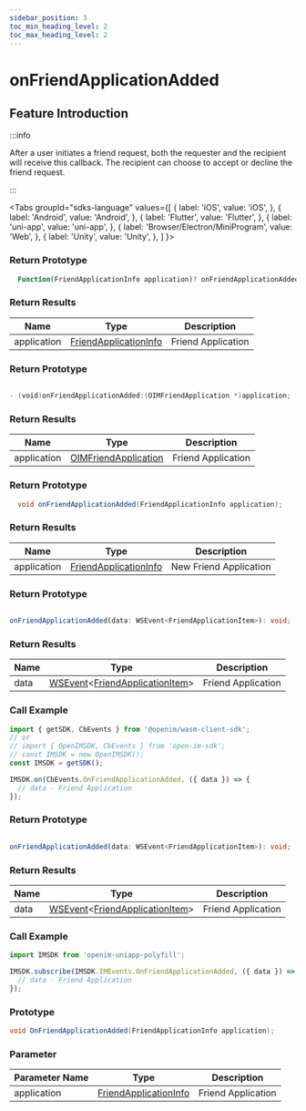 ```yaml
---
sidebar_position: 3
toc_min_heading_level: 2
toc_max_heading_level: 2
---
```


# onFriendApplicationAdded

## Feature Introduction

:::info

After a user initiates a friend request, both the requester and the recipient will receive this callback. The recipient can choose to accept or decline the friend request.

:::

<Tabs
groupId="sdks-language"
values={[
{ label: 'iOS', value: 'iOS', },
{ label: 'Android', value: 'Android', },
{ label: 'Flutter', value: 'Flutter', },
{ label: 'uni-app', value: 'uni-app', },
{ label: 'Browser/Electron/MiniProgram', value: 'Web', },
{ label: 'Unity', value: 'Unity', },
]
}>

<TabItem value="Flutter">

### Return Prototype

```dart showLineNumbers
  Function(FriendApplicationInfo application)? onFriendApplicationAdded;
```

### Return Results

| Name        | Type                                                               | Description       |
| ----------- | ------------------------------------------------------------------ | ----------------- |
| application | [FriendApplicationInfo](/class/relation/friendApplication.mdx) | Friend Application |

</TabItem>

<TabItem value="iOS">

### Return Prototype

```swift showLineNumbers

- (void)onFriendApplicationAdded:(OIMFriendApplication *)application;

```

### Return Results

| Name        | Type                                                                | Description       |
| ----------- | ------------------------------------------------------------------- | ----------------- |
| application | [OIMFriendApplication](/class/relation/friendApplication.mdx) | Friend Application |

</TabItem>

<TabItem value="Android">

### Return Prototype

```java showLineNumbers
  void onFriendApplicationAdded(FriendApplicationInfo application);
```

### Return Results

| Name        | Type                                                               | Description             |
| ----------- | ------------------------------------------------------------------ | ----------------------- |
| application | [FriendApplicationInfo](/class/relation/friendApplication.mdx) | New Friend Application |

</TabItem>

<TabItem value="Web">

### Return Prototype

```ts showLineNumbers

onFriendApplicationAdded(data: WSEvent<FriendApplicationItem>): void;

```

### Return Results

| Name | Type                                                                                              | Description       |
| ---- | ------------------------------------------------------------------------------------------------- | ----------------- |
| data | [WSEvent](/class/response.mdx)<[FriendApplicationItem](/class/relation/friendApplication.mdx)> | Friend Application |

### Call Example

```js showLineNumbers
import { getSDK, CbEvents } from '@openim/wasm-client-sdk';
// or
// import { OpenIMSDK, CbEvents } from 'open-im-sdk';
// const IMSDK = new OpenIMSDK();
const IMSDK = getSDK();

IMSDK.on(CbEvents.OnFriendApplicationAdded, ({ data }) => {
  // data - Friend Application
});
```

</TabItem>

<TabItem value="uni-app">

### Return Prototype

```ts showLineNumbers

onFriendApplicationAdded(data: WSEvent<FriendApplicationItem>): void;

```

### Return Results

| Name | Type                                                                                              | Description       |
| ---- | ------------------------------------------------------------------------------------------------- | ----------------- |
| data | [WSEvent](/class/response.mdx)<[FriendApplicationItem](/class/relation/friendApplication.mdx)> | Friend Application |

### Call Example

```js showLineNumbers
import IMSDK from 'openim-uniapp-polyfill';

IMSDK.subscribe(IMSDK.IMEvents.OnFriendApplicationAdded, ({ data }) => {
  // data - Friend Application
});
```

</TabItem>

<TabItem value="Unity">

### Prototype

```C# showLineNumbers
void OnFriendApplicationAdded(FriendApplicationInfo application);
```

### Parameter

| Parameter Name         | Type                                                                  | Description         |
| ----------- | --------------------------------------------------------------------- | ------------ |
| application | [FriendApplicationInfo](/class/relation/friendApplication.mdx) | Friend Application |

</TabItem>

</Tabs>